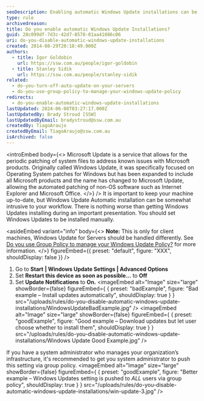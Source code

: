 ```yaml
---
seoDescription: Enabling automatic Windows Update installations can be intrusive to your workflow, making it essential to set updates to be installed manually.
type: rule
archivedreason:
title: Do you enable automatic Windows Update Installations?
guid: 28c099df-7d3c-42d7-8578-01aa41086c06
uri: do-you-disable-automatic-windows-update-installations
created: 2014-08-29T20:18:49.000Z
authors:
  - title: Igor Goldobin
    url: https://ssw.com.au/people/igor-goldobin
  - title: Stanley Sidik
    url: https://ssw.com.au/people/stanley-sidik
related:
  - do-you-turn-off-auto-update-on-your-servers
  - do-you-use-group-policy-to-manage-your-windows-update-policy
redirects:
  - do-you-enable-automatic-windows-update-installations
lastUpdated: 2024-06-08T03:27:17.000Z
lastUpdatedBy: Brady Stroud [SSW]
lastUpdatedByEmail: bradystroud@ssw.com.au
createdBy: TiagoAraujo
createdByEmail: TiagoAraujo@ssw.com.au
isArchived: false
---
```


<introEmbed
  body={<>
Microsoft Update is a service that allows for the periodic patching of system files to address known issues with Microsoft products. Originally called Windows Update, it was specifically focused on Operating System patches for Windows but has been expanded to include all Microsoft products and the name has changed to Microsoft Update, allowing the automated patching of non-OS software such as Internet Explorer and Microsoft Office.
  </>}
/>
It is important to keep your machine up-to-date, but Windows Update Automatic installation can be somewhat intrusive to your workflow. There is nothing worse than getting Windows Updates installing during an important presentation. You should set Windows Updates to be installed manually.

<asideEmbed
  variant="info"
  body={<>
    **Note:** This is only for client machines, Windows Update for Servers should be handled differently. See [Do you use Group Policy to manage your Windows Update Policy?](/do-you-use-group-policy-to-manage-your-windows-update-policy) for more information.
  </>}
  figureEmbed={{
    preset: "default",
    figure: "XXX",
    shouldDisplay: false
  }}
/>

1. Go to **Start** **| Windows Update Settings | Advanced Options**
2. Set **Restart this device as soon as possible...** to **Off**
3. Set **Update Notifications** to **On.**
<imageEmbed
  alt="Image"
  size="large"
  showBorder={false}
  figureEmbed={ {
    preset: "badExample",
    figure: "Bad example – Install updates automatically",
    shouldDisplay: true
  } }
  src="/uploads/rules/do-you-disable-automatic-windows-update-installations/WindowsUpdateBadExample.jpg"
/>
<imageEmbed
  alt="Image"
  size="large"
  showBorder={false}
  figureEmbed={ {
    preset: "goodExample",
    figure: "Good example – Download updates but let user choose whether to install them",
    shouldDisplay: true
  } }
  src="/uploads/rules/do-you-disable-automatic-windows-update-installations/Windows Update Good Example.jpg"
/>

If you have a system administrator who manages your organization’s infrastructure, it's recommended to get you system administrator to push this setting via group policy.
<imageEmbed
  alt="Image"
  size="large"
  showBorder={false}
  figureEmbed={ {
    preset: "goodExample",
    figure: "Better example – Windows Updates setting is pushed to *ALL* users via group policy",
    shouldDisplay: true
  } }
  src="/uploads/rules/do-you-disable-automatic-windows-update-installations/win-update-3.jpg"
/>
